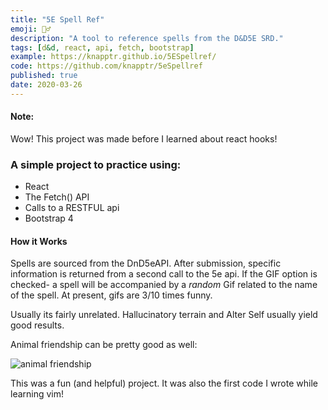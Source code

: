 ```yaml
---
title: "5E Spell Ref"
emoji: 🧙‍♂️
description: "A tool to reference spells from the D&D5E SRD."
tags: [d&d, react, api, fetch, bootstrap]
example: https://knapptr.github.io/5ESpellref/
code: https://github.com/knapptr/5eSpellref
published: true
date: 2020-03-26
---
```


#### Note:

Wow! This project was made before I learned about react hooks!

### A simple project to practice using:

- React
- The Fetch() API
- Calls to a RESTFUL api
- Bootstrap 4

#### How it Works

Spells are sourced from the DnD5eAPI. After submission, specific information is returned from a second call to the 5e api. If the GIF option is checked- a spell will be accompanied by a _random_ Gif related to the name of the spell. At present, gifs are 3/10 times funny.

Usually its fairly unrelated. Hallucinatory terrain and Alter Self usually yield good results.

Animal friendship can be pretty good as well:

![animal friendship](./images/af.png)

This was a fun (and helpful) project. It was also the first code I wrote while learning vim!
